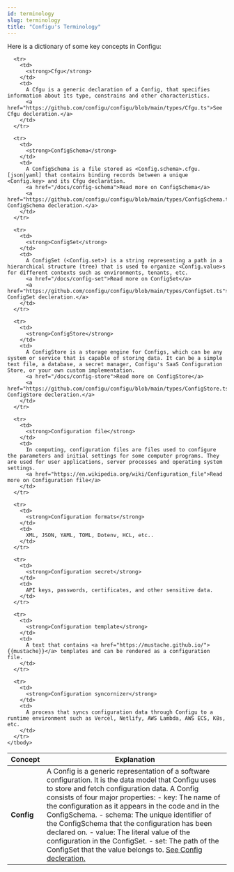 ```yaml
---
id: terminology
slug: terminology
title: "Configu's Terminology"
---
```


Here is a dictionary of some key concepts in Configu:

<div class="table-wrapper">
  <table>
    <thead>
      <tr>
        <th>Concept</th>
        <th>Explanation</th>
      </tr>
    </thead>
    <tbody>
      <tr>
        <td>
          <strong>Config</strong>
        </td>
        <td>
          A Config is a generic representation of a software configuration. It is the data model that Configu uses to store and fetch configuration data. A Config consists of four major properties:
          - key: The name of the configuration as it appears in the code and in the ConfigSchema.
          - schema: The unique identifier of the ConfigSchema that the configuration has been declared on.
          - value: The literal value of the configuration in the ConfigSet.
          - set: The path of the ConfigSet that the value belongs to.
          <a href="https://github.com/configu/configu/blob/main/types/Config.ts">See Config decleration.</a>
        </td>
      </tr>

      <tr>
        <td>
          <strong>Cfgu</strong>
        </td>
        <td>
          A Cfgu is a generic declaration of a Config, that specifies information about its type, constrains and other characteristics.
          <a href="https://github.com/configu/configu/blob/main/types/Cfgu.ts">See Cfgu decleration.</a>
        </td>
      </tr>

      <tr>
        <td>
          <strong>ConfigSchema</strong>
        </td>
        <td>
          A ConfigSchema is a file stored as <Config.schema>.cfgu.[json|yaml] that contains binding records between a unique <Config.key> and its Cfgu declaration.
          <a href="/docs/config-schema">Read more on ConfigSchema</a>
          <a href="https://github.com/configu/configu/blob/main/types/ConfigSchema.ts">See ConfigSchema decleration.</a>
        </td>
      </tr>

      <tr>
        <td>
          <strong>ConfigSet</strong>
        </td>
        <td>
          A ConfigSet (<Config.set>) is a string representing a path in a hierarchical structure (tree) that is used to organize <Config.value>s for different contexts such as environments, tenants, etc.
          <a href="/docs/config-set">Read more on ConfigSet</a>
          <a href="https://github.com/configu/configu/blob/main/types/ConfigSet.ts">See ConfigSet decleration.</a>
        </td>
      </tr>

      <tr>
        <td>
          <strong>ConfigStore</strong>
        </td>
        <td>
          A ConfigStore is a storage engine for Configs, which can be any system or service that is capable of storing data. It can be a simple text file, a database, a secret manager, Configu's SaaS Configuration Store, or your own custom implementation.
          <a href="/docs/config-store">Read more on ConfigStore</a>
          <a href="https://github.com/configu/configu/blob/main/types/ConfigStore.ts">See ConfigStore decleration.</a>
        </td>
      </tr>

      <tr>
        <td>
          <strong>Configuration file</strong>
        </td>
        <td>
          In computing, configuration files are files used to configure the parameters and initial settings for some computer programs. They are used for user applications, server processes and operating system settings.
          <a href="https://en.wikipedia.org/wiki/Configuration_file">Read more on Configuration file</a>
        </td>
      </tr>

      <tr>
        <td>
          <strong>Configuration formats</strong>
        </td>
        <td>
          XML, JSON, YAML, TOML, Dotenv, HCL, etc..
        </td>
      </tr>

      <tr>
        <td>
          <strong>Configuration secret</strong>
        </td>
        <td>
          API keys, passwords, certificates, and other sensitive data.
        </td>
      </tr>

      <tr>
        <td>
          <strong>Configuration template</strong>
        </td>
        <td>
          A text that contains <a href="https://mustache.github.io/">{{mustache}}</a> templates and can be rendered as a configuration file.
        </td>
      </tr>

      <tr>
        <td>
          <strong>Configuration syncornizer</strong>
        </td>
        <td>
          A process that syncs configuration data through Configu to a runtime environment such as Vercel, Netlify, AWS Lambda, AWS ECS, K8s, etc.
        </td>
      </tr>
    </tbody>

  </table>
</div>
